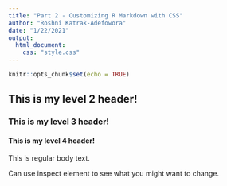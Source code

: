 ```yaml
---
title: "Part 2 - Customizing R Markdown with CSS"
author: "Roshni Katrak-Adefowora"
date: "1/22/2021"
output: 
  html_document:
    css: "style.css"
---
```


```r
knitr::opts_chunk$set(echo = TRUE)
```

## This is my level 2 header!

### This is my level 3 header!

#### This is my level 4 header!

This is regular body text.

Can use inspect element to see what you might want to change.
